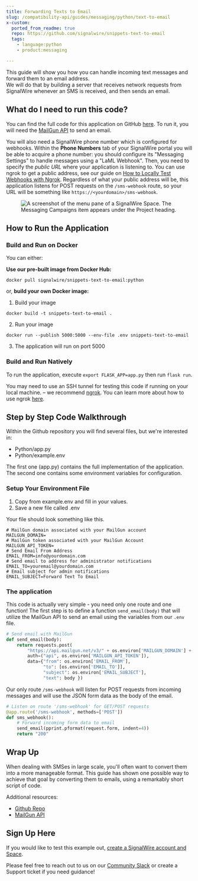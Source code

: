 ```yaml
---
title: Forwarding Texts to Email
slug: /compatibility-api/guides/messaging/python/text-to-email
x-custom:
  ported_from_readme: true
  repo: https://github.com/signalwire/snippets-text-to-email
  tags:
    - language:python
    - product:messaging

---
```


This guide will show you how you can handle incoming text messages and forward them to an email address.  
We will do that by building a server that receives network requests from SignalWire whenever an SMS is received, and then sends an email.

What do I need to run this code?
--------------------------------

You can find the full code for this application on GitHub [here](https://github.com/signalwire/snippets-text-to-email). To run it, you will need the [MailGun API](https://www.mailgun.com/) to send an email.

You will also need a SignalWire phone number which is configured for webhooks. Within the **Phone Numbers** tab of your SignalWire portal you will be able to acquire a phone number: you should configure its "Messaging Settings" to handle messages using a "LaML Webhook". Then, you need to specify the _public URL_ where your application is listening to. You can use ngrok to get a public address, see our guide on [How to Locally Test Webhooks with Ngrok](/platform/basics/guides/technical-troubleshooting/how-to-test-webhooks-with-ngrok). Regardless of what your public address will be, this application listens for POST requests on the `/sms-webhook` route, so your URL will be something like `https://<yourdomain>/sms-webhook`.

<figure>
  <img className="img-800" src={require("../text-subscription/71021f8-Screen_Shot_2021-12-16_at_11.18.20_AM.webP").default} alt="A screenshot of the menu pane of a SignalWire Space. The Messaging Campaigns item appears under the Project heading." />
</figure>

How to Run the Application
--------------------------

### Build and Run on Docker

You can either:

**Use our pre-built image from Docker Hub:**

```
docker pull signalwire/snippets-text-to-email:python
```

or, **build your own Docker image:**

1. Build your image

```
docker build -t snippets-text-to-email .
```

2. Run your image

```
docker run --publish 5000:5000 --env-file .env snippets-text-to-email
```

3. The application will run on port 5000

### Build and Run Natively

To run the application, execute `export FLASK_APP=app.py` then run `flask run`.

You may need to use an SSH tunnel for testing this code if running on your local machine. – we recommend [ngrok](https://ngrok.com/). You can learn more about how to use ngrok [here](/platform/basics/guides/technical-troubleshooting/how-to-test-webhooks-with-ngrok). 

Step by Step Code Walkthrough
-----------------------------

Within the Github repository you will find several files, but we're interested in:

- Python/app.py 
- Python/example.env

The first one (app.py) contains the full implementation of the application. The second one contains some environment variables for configuration.

### Setup Your Environment File

1. Copy from example.env and fill in your values.
2. Save a new file called .env

Your file should look something like this.

```
# MailGun domain associated with your MailGun account
MAILGUN_DOMAIN=
# MailGun token associated with your MailGun Account
MAILGUN_API_TOKEN=
# Send Email From Address
EMAIL_FROM=info@yourdomain.com
# Send email to address for administrator notifications
EMAIL_TO=youremail@yourdomain.com
# Email subject for admin notifications
EMAIL_SUBJECT=Forward Text To Email
```

### The application

This code is actually very simple - you need only one route and one function! The first step is to define a function `send_email(body)` that will utilize the MailGun API to send an email using the variables from our `.env` file.

```python
# Send email with MailGun
def send_email(body):
    return requests.post(
        "https://api.mailgun.net/v3/" + os.environ['MAILGUN_DOMAIN'] + "/messages",
        auth=("api", os.environ['MAILGUN_API_TOKEN']),
        data={"from": os.environ['EMAIL_FROM'],
              "to": [os.environ['EMAIL_TO']],
              "subject": os.environ['EMAIL_SUBJECT'],
              "text": body })
```

Our only route `/sms-webhook` will listen for POST requests from incoming messages and will use the JSON form data as the body of the email. 

```python
# Listen on route '/sms-webhook' for GET/POST requests
@app.route('/sms-webhook', methods=['POST'])
def sms_webhook():
    # Forward incoming form data to email
    send_email(pprint.pformat(request.form, indent=4))
    return "200"
```

Wrap Up
-------

When dealing with SMSes in large scale, you'll often want to convert them into a more manageable format. This guide has shown one possible way to achieve that goal by converting them to emails, using a remarkably short script of code.

Additional resources: 

- [Github Repo](https://github.com/signalwire/snippets-text-to-email)
- [MailGun API](https://www.mailgun.com/)

Sign Up Here
------------

If you would like to test this example out, [create a SignalWire account and Space](https://m.signalwire.com/signups/new?s=1).

Please feel free to reach out to us on our [Community Slack](https://signalwire.community/) or create a Support ticket if you need guidance!
